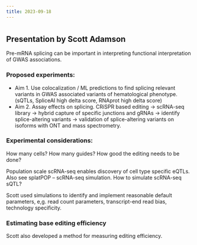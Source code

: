 ```yaml
---
title: 2023-09-18
---
```


# 

## Presentation by Scott Adamson

Pre-mRNA splicing can be important in interpreting functional interpretation of GWAS associations.

### Proposed experiments:

  - Aim 1. Use colocalization / ML predictions to find splicing relevant variants 
  in GWAS associated variants of hematological phenotype. (sQTLs, SpliceAI high delta score,
  RNAprot high delta score)
  - Aim 2. Assay effects on splicing. CRiSPR based editing $\rightarrow$ scRNA-seq library
  $\rightarrow$ hybrid capture of specific junctions and gRNAs 
  $\rightarrow$ identify splice-altering variants
  $\rightarrow$ validation of splice-altering variants on isoforms
  with ONT and mass spectrometry.

### Experimental considerations:

How many cells? How many guides? How good the editing needs to be done?

Population scale scRNA-seq enables discovery of cell type specific eQTLs. 
Also see splatPOP -- scRNA-seq simulation.
How to simulate scRNA-seq sQTL?

Scott used simulations to identify and implement reasonable default parameters,
e,g. read count parameters, transcript-end read bias, technology specificity.

### Estimating base editing efficiency

Scott also developed a method for measuring editing efficiency.

